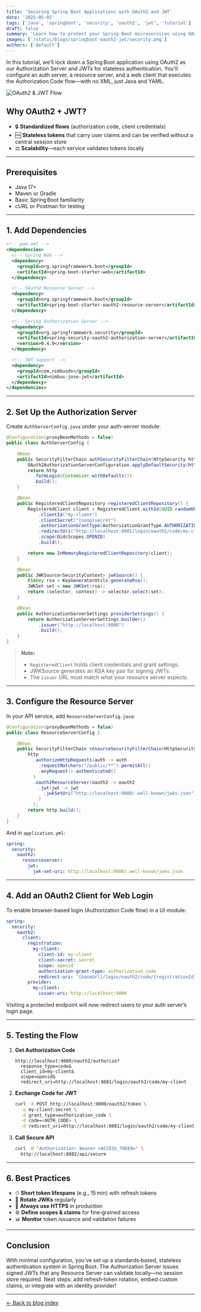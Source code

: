 ```yaml
---
title: 'Securing Spring Boot Applications with OAuth2 and JWT'
date: '2025-05-05'
tags: ['java', 'springboot', 'security', 'oauth2', 'jwt', 'tutorial']
draft: false
summary: 'Learn how to protect your Spring Boot microservices using OAuth2 flows and stateless JWT tokens.'
images: ['/static/blogs/springboot-oauth2-jwt/security.png']
authors: ['default']
---
```



In this tutorial, we’ll lock down a Spring Boot application using OAuth2 as our Authorization Server and JWTs for stateless authentication. You’ll configure an auth server, a resource server, and a web client that executes the Authorization Code flow—with no XML, just Java and YAML.

<Image
  src='/static/blogs/springboot-oauth2-jwt/flow.png'
  alt='OAuth2 & JWT Flow'
  width={800}
  height={400}
/>

## Why OAuth2 + JWT?

- 🔒 **Standardized flows** (authorization code, client credentials)
- 🆓 **Stateless tokens** that carry user claims and can be verified without a central session store
- ⚖️ **Scalability**—each service validates tokens locally

---

## Prerequisites

- Java 17+
- Maven or Gradle
- Basic Spring Boot familiarity
- cURL or Postman for testing

---

## 1. Add Dependencies

```xml
<!-- pom.xml -->
<dependencies>
  <!-- Spring Web -->
  <dependency>
    <groupId>org.springframework.boot</groupId>
    <artifactId>spring-boot-starter-web</artifactId>
  </dependency>

  <!-- OAuth2 Resource Server -->
  <dependency>
    <groupId>org.springframework.boot</groupId>
    <artifactId>spring-boot-starter-oauth2-resource-server</artifactId>
  </dependency>

  <!-- Spring Authorization Server -->
  <dependency>
    <groupId>org.springframework.security</groupId>
    <artifactId>spring-security-oauth2-authorization-server</artifactId>
    <version>0.4.0</version>
  </dependency>

  <!-- JWT support -->
  <dependency>
    <groupId>com.nimbusds</groupId>
    <artifactId>nimbus-jose-jwt</artifactId>
  </dependency>
</dependencies>
```

---

## 2. Set Up the Authorization Server

Create `AuthServerConfig.java` under your auth-server module:

```java
@Configuration(proxyBeanMethods = false)
public class AuthServerConfig {

    @Bean
    public SecurityFilterChain authSecurityFilterChain(HttpSecurity http) throws Exception {
        OAuth2AuthorizationServerConfiguration.applyDefaultSecurity(http);
        return http
          .formLogin(Customizer.withDefaults())
          .build();
    }

    @Bean
    public RegisteredClientRepository registeredClientRepository() {
        RegisteredClient client = RegisteredClient.withId(UUID.randomUUID().toString())
            .clientId("my-client")
            .clientSecret("{noop}secret")
            .authorizationGrantType(AuthorizationGrantType.AUTHORIZATION_CODE)
            .redirectUri("http://localhost:8081/login/oauth2/code/my-client")
            .scope(OidcScopes.OPENID)
            .build();

        return new InMemoryRegisteredClientRepository(client);
    }

    @Bean
    public JWKSource<SecurityContext> jwkSource() {
        RSAKey rsa = KeyGeneratorUtils.generateRsa();
        JWKSet set = new JWKSet(rsa);
        return (selector, context) -> selector.select(set);
    }

    @Bean
    public AuthorizationServerSettings providerSettings() {
        return AuthorizationServerSettings.builder()
            .issuer("http://localhost:9000")
            .build();
    }
}
```

> **Note:**
>
> - `RegisteredClient` holds client credentials and grant settings.
> - JWKSource generates an RSA key pair for signing JWTs.
> - The `issuer` URL must match what your resource server expects.

---

## 3. Configure the Resource Server

In your API service, add `ResourceServerConfig.java`:

```java
@Configuration(proxyBeanMethods = false)
public class ResourceServerConfig {

    @Bean
    public SecurityFilterChain resourceSecurityFilterChain(HttpSecurity http) throws Exception {
        http
          .authorizeHttpRequests(auth -> auth
            .requestMatchers("/public/**").permitAll()
            .anyRequest().authenticated()
          )
          .oauth2ResourceServer(oauth2 -> oauth2
            .jwt(jwt -> jwt
              .jwkSetUri("http://localhost:9000/.well-known/jwks.json")
            )
          );
        return http.build();
    }
}
```

And in `application.yml`:

```yaml
spring:
  security:
    oauth2:
      resourceserver:
        jwt:
          jwk-set-uri: http://localhost:9000/.well-known/jwks.json
```

---

## 4. Add an OAuth2 Client for Web Login

To enable browser-based login (Authorization Code flow) in a UI module:

```yaml
spring:
  security:
    oauth2:
      client:
        registration:
          my-client:
            client-id: my-client
            client-secret: secret
            scope: openid
            authorization-grant-type: authorization_code
            redirect-uri: '{baseUrl}/login/oauth2/code/{registrationId}'
        provider:
          my-client:
            issuer-uri: http://localhost:9000
```

Visiting a protected endpoint will now redirect users to your auth server’s login page.

---

## 5. Testing the Flow

1. **Get Authorization Code**

   ```
   http://localhost:9000/oauth2/authorize?
     response_type=code&
     client_id=my-client&
     scope=openid&
     redirect_uri=http://localhost:8081/login/oauth2/code/my-client
   ```

2. **Exchange Code for JWT**

   ```bash
   curl -X POST http://localhost:9000/oauth2/token \
     -u my-client:secret \
     -d grant_type=authorization_code \
     -d code=<AUTH_CODE> \
     -d redirect_uri=http://localhost:8081/login/oauth2/code/my-client
   ```

3. **Call Secure API**

   ```bash
   curl -H "Authorization: Bearer <ACCESS_TOKEN>" \
     http://localhost:8082/api/secure
   ```

---

## 6. Best Practices

- ⏱ **Short token lifespans** (e.g., 15 min) with refresh tokens
- 🔑 **Rotate JWKs** regularly
- 🔐 **Always use HTTPS** in production
- ⚙️ **Define scopes & claims** for fine‑grained access
- 📊 **Monitor** token issuance and validation failures

---

## Conclusion

With minimal configuration, you’ve set up a standards‑based, stateless authentication system in Spring Boot. The Authorization Server issues signed JWTs that any Resource Server can validate locally—no session store required. Next steps: add refresh‑token rotation, embed custom claims, or integrate with an identity provider!

---

[← Back to blog index](/blog)

```

```

